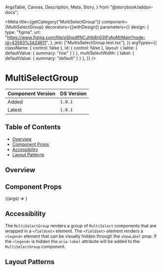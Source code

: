   ArgsTable,
  Canvas,
  Description,
  Meta,
  Story,
} from "@storybook/addon-docs";


<Meta
  title={getCategory("MultiSelectGroup")}
  component={MultiSelectGroup}
  decorators={[withDesign]}
  parameters={{
    design: {
      type: "figma",
      url: "https://www.figma.com/file/qShodlfNCJHb8n03IFyApM/Main?node-id=43593%3A24611",
    },
    jest: ["MultisSelectGroup.test.tsx"],
  }}
  argTypes={{
    className: { control: false },
    id: { control: false },
    layout: { table: { defaultValue: { summary: "row" } } },
    multiSelectWidth: { tabel: { defaultValue: { summary: "default" } } },
  }}
/>

# MultiSelectGroup

| Component Version | DS Version |
| ----------------- | ---------- |
| Added             | `1.0.1`    |
| Latest            | `1.0.1`    |

## Table of Contents

- [Overview](#overview)
- [Component Props](#component-props)
- [Accessibility](#accessibility)
- [Layout Patterns](#layout-patterns)

## Overview

<Description of={MultiSelectGroup} />

## Component Props

<Canvas withToolbar>
  <Story
    name="MultiSelectGroup"
    args={{
      id: "multiselect-group",
      labelText: "Label Text",
      showLabelText: true,
      multiSelectWidth: "fitContent",
    }}
  >
    {(args) => <stories.MultiSelectGroupStory {...args} />}
  </Story>
</Canvas>

<ArgsTable story="MultiSelectGroup" />

## Accessibility

The `MultiSelectGroup` renders a group of `MultiSelect` components that are wrapped in
a `<fieldset>` element. The `<fieldset>` element renders a `<legend>` element that
can be visually hidden through the `showLabel` prop. If the `<legend>` is hidden the `aria-label`
attribute will be added to the `MultiSelectGroup` component.

## Layout Patterns

<Canvas>
  <DSProvider>
    <stories.MultiSelectGroupLayoutStory />
  </DSProvider>
</Canvas>
